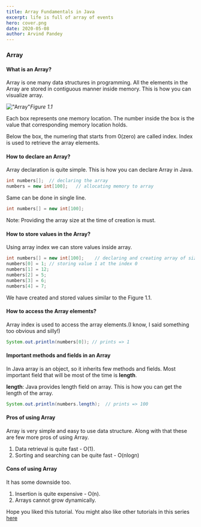 ```yaml
---
title: Array Fundamentals in Java
excerpt: life is full of array of events
hero: cover.png
date: 2020-05-08
author: Arvind Pandey
---
```

### Array

#### What is an Array?
Array is one many data structures in programming.
All the elements in the Array are stored in contiguous manner inside memory.
This is how you can visualize array.

!["Array"](Array.png)*Figure 1.1*

Each box represents one memory location.
The number inside the box is the value that corresponding memory location holds. 

Below the box, the numering that starts from 0(zero) are called index.
Index is used to retrieve the array elements.

#### How to declare an Array?

Array declaration is quite simple.
This is how you can declare Array in Java.

```java
int numbers[];  // declaring the array
numbers = new int[100];   // allocating memory to array
```

Same can be done in single line.

```java
int numbers[] = new int[100];
```

Note: Providing the array size at the time of creation is must.

#### How to store values in the Array?

Using array index we can store values inside array.

```java
int numbers[] = new int[100];    // declaring and creating array of size 100
numbers[0] = 1; // storing value 1 at the index 0
numbers[1] = 12;
numbers[2] = 5;
numbers[3] = 6;
numbers[4] = 7;
```
We have created and stored values similar to the Figure 1.1.

#### How to access the Array elements?

Array index is used to access the array elements.(I know, I said something too obvious and silly!)

```java
System.out.println(numbers[0]); // prints => 1
```

#### Important methods and fields in an Array

In Java array is an object, so it inherits few methods and fields.
Most important field that will be most of the time is **length**.

**length**:
Java provides length field on array. This is how you can get the length of the array.

```java
System.out.println(numbers.length);  // prints => 100
```

#### Pros of using Array
Array is very simple and easy to use data structure. Along with that these are few more pros of using Array.

1. Data retrieval is quite fast - O(1).
2. Sorting and searching can be quite fast - O(nlogn)

#### Cons of using Array
It has some downside too.

1. Insertion is quite expensive - O(n).
2. Arrays cannot grow dynamically.

Hope you liked this tutorial.
You might also like other tutorials in this series <a href="/data-structure-fundamentals-in-java">here</a>